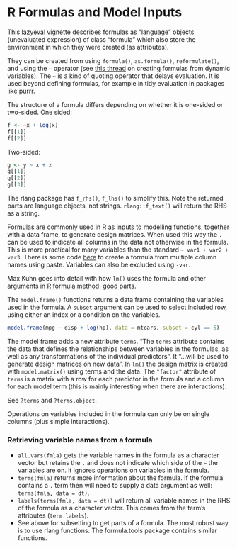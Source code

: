 # R Formulas and Model Inputs

This [lazyeval vignette](https://cran.r-project.org/web/packages/lazyeval/vignettes/lazyeval.html) describes formulas as “language” objects (unevaluated expression) of class "formula" which also store the environment in which they were created (as attributes).

They can be created from using `formula()`, `as.formula()`, `reformulate()`, and using the `~` operator (see [this thread](https://stackoverflow.com/questions/4951442/formula-with-dynamic-number-of-variables) on creating formulas from dynamic variables). The `~` is a kind of quoting operator that delays evaluation. It is used beyond defining formulas, for example in tidy evaluation in packages like purrr.

The structure of a formula differs depending on whether it is one-sided or two-sided. One sided:

```r
f <- ~x + log(x)
f[[1]]
f[[2]]
```

Two-sided:

```r
g <- y ~ x + z
g[[1]]
g[[2]]
g[[3]]
```
 
The rlang package has `f_rhs()`, `f_lhs()` to simplify this. Note the returned parts are language objects, not strings. `rlang::f_text()` will return the RHS as a string.

Formulas are commonly used in R as inputs to modelling functions, together with a data frame, to generate design matrices. When used this way the `.` can be used to indicate all columns in the data not otherwise in the formula. This is more practical for many variables than the standard `~ var1 + var2 + var3`. There is some code [here](https://stackoverflow.com/questions/13633734/model-matrix-using-multiple-columns) to create a formula from multiple column names using paste. Variables can also be excluded using `-var`.

Max Kuhn goes into detail with how `lm()` uses the formula and other arguments in [R formula method: good parts](https://rviews.rstudio.com/2017/02/01/the-r-formula-method-the-good-parts/). 

The `model.frame()` functions returns a data frame containing the variables used in the formula. A `subset` argument can be used to select included row, using either an index or a condition on the variables.

```r
model.frame(mpg ~ disp + log(hp), data = mtcars, subset = cyl == 6) 
```

The model frame adds a new attribute `terms`. "The `terms` attribute contains the data that defines the relationships between variables in the formulas, as well as any transformations of the individual predictors". It "...will be used to generate design matrices on new data". In `lm()` the design matrix is created with `model.matrix()` using terms and the data. The `"factor"` attribute of `terms` is a matrix with a row for each predictor in the formula and a column for each model term (this is mainly interesting when there are interactions).

See `?terms` and `?terms.object`.

Operations on variables included in the formula can only be on single columns (plus simple interactions).

### Retrieving variable names from a formula

* `all.vars(fmla)` gets the variable names in the formula as a character vector but retains the `.` and does not indicate which side of the `~` the variables are on. it ignores operations on variables in the formula.  
* `terms(fmla)` returns more information about the formula. If the formula contains a `.` term then will need to supply a data argument as well: `terms(fmla, data = dt)`.  
* `labels(terms(fmla, data = dt))` will return all variable names in the RHS of the formula as a character vector. This comes from the term's attributes (`term.labels`).
* See above for subsetting to get parts of a formula. The most robust way is to use rlang functions. The formula.tools package contains similar functions. 
